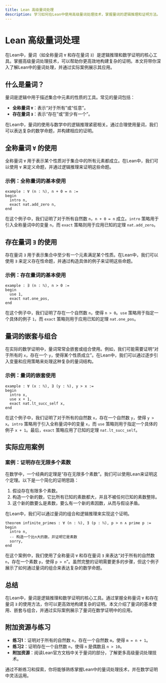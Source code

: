 ```yaml
---
title: Lean 高级量词处理
description: 学习如何在Lean中使用高级量词处理技术，掌握量词的逻辑推理和证明方法。
---
```


# Lean 高级量词处理

在Lean中，量词（如全称量词 `∀` 和存在量词 `∃`）是逻辑推理和数学证明的核心工具。掌握高级量词处理技术，可以帮助你更高效地构建复杂的证明。本文将带你深入了解Lean中的量词处理，并通过实际案例展示其应用。

## 什么是量词？

量词是逻辑中用于描述集合中元素的性质的工具。常见的量词包括：

- **全称量词 `∀`**：表示“对于所有”或“任意”。
- **存在量词 `∃`**：表示“存在”或“至少有一个”。

在Lean中，量词的使用与数学中的逻辑推理紧密相关。通过合理使用量词，我们可以表达复杂的数学命题，并构建相应的证明。

## 全称量词 `∀` 的使用

全称量词 `∀` 用于表示某个性质对于集合中的所有元素都成立。在Lean中，我们可以使用 `∀` 来定义命题，并通过逻辑推理来证明这些命题。

### 示例：全称量词的基本使用

```lean
example : ∀ (n : ℕ), n + 0 = n :=
begin
  intro n,
  exact nat.add_zero n,
end
```

在这个例子中，我们证明了对于所有自然数 `n`，`n + 0 = n` 成立。`intro` 策略用于引入全称量词中的变量 `n`，而 `exact` 策略则用于应用已知的定理 `nat.add_zero`。

## 存在量词 `∃` 的使用

存在量词 `∃` 用于表示集合中至少有一个元素满足某个性质。在Lean中，我们可以使用 `∃` 来定义存在性命题，并通过构造具体的例子来证明这些命题。

### 示例：存在量词的基本使用

```lean
example : ∃ (n : ℕ), n > 0 :=
begin
  use 1,
  exact nat.one_pos,
end
```

在这个例子中，我们证明了存在一个自然数 `n`，使得 `n > 0`。`use` 策略用于指定一个具体的例子 `1`，而 `exact` 策略则用于应用已知的定理 `nat.one_pos`。

## 量词的嵌套与组合

在实际的数学证明中，量词常常会嵌套或组合使用。例如，我们可能需要证明“对于所有的 `x`，存在一个 `y`，使得某个性质成立”。在Lean中，我们可以通过逐步引入变量和应用策略来处理这种复杂的量词结构。

### 示例：量词的嵌套使用

```lean
example : ∀ (x : ℕ), ∃ (y : ℕ), y > x :=
begin
  intro x,
  use x + 1,
  exact nat.lt_succ_self x,
end
```

在这个例子中，我们证明了对于所有的自然数 `x`，存在一个自然数 `y`，使得 `y > x`。`intro` 策略用于引入全称量词中的变量 `x`，而 `use` 策略则用于指定一个具体的例子 `x + 1`。最后，`exact` 策略应用了已知的定理 `nat.lt_succ_self`。

## 实际应用案例

### 案例：证明存在无限多个素数

在数学中，一个经典的定理是“存在无限多个素数”。我们可以使用Lean来证明这个定理。以下是一个简化的证明思路：

1. 假设存在有限多个素数。
2. 构造一个新的数，它比所有已知的素数都大，并且不被任何已知的素数整除。
3. 这个新的数要么是素数，要么有一个新的素因数，从而与假设矛盾。

在Lean中，我们可以通过量词的组合和逻辑推理来实现这个证明。

```lean
theorem infinite_primes : ∀ (n : ℕ), ∃ (p : ℕ), p > n ∧ prime p :=
begin
  intro n,
  -- 构造一个比n大的数，并证明它是素数
  sorry,
end
```

在这个案例中，我们使用了全称量词 `∀` 和存在量词 `∃` 来表达“对于所有的自然数 `n`，存在一个素数 `p`，使得 `p > n`”。虽然完整的证明需要更多的步骤，但这个例子展示了如何通过量词的组合来表达复杂的数学命题。

## 总结

在Lean中，量词是逻辑推理和数学证明的核心工具。通过掌握全称量词 `∀` 和存在量词 `∃` 的使用方法，你可以更高效地构建复杂的证明。本文介绍了量词的基本使用、嵌套与组合，并通过实际案例展示了量词在数学证明中的应用。

## 附加资源与练习

- **练习1**：证明对于所有的自然数 `n`，存在一个自然数 `m`，使得 `m = n + 1`。
- **练习2**：证明存在一个自然数 `n`，使得 `n` 是偶数且 `n > 10`。
- **附加资源**：阅读Lean官方文档中关于量词的部分，了解更多高级量词处理技术。

通过不断练习和探索，你将能够熟练掌握Lean中的量词处理技术，并在数学证明中灵活运用。